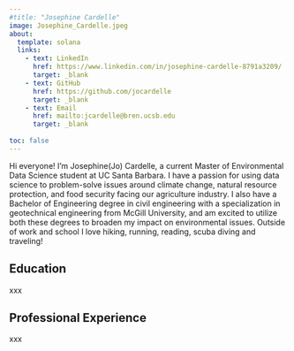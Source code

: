```yaml
---
#title: "Josephine Cardelle"
image: Josephine_Cardelle.jpeg
about: 
  template: solana
  links: 
    - text: LinkedIn
      href: https://www.linkedin.com/in/josephine-cardelle-8791a3209/
      target: _blank
    - text: GitHub
      href: https://github.com/jocardelle
      target: _blank
    - text: Email
      href: mailto:jcardelle@bren.ucsb.edu
      target: _blank
      
toc: false
---
```


Hi everyone! I’m Josephine(Jo) Cardelle, a current Master of Environmental Data Science student at UC Santa Barbara. I have a passion for using data science to problem-solve issues around climate change, natural resource protection, and food security facing our agriculture industry. I also have a Bachelor of Engineering degree in civil engineering with a specialization in geotechnical engineering from McGill University, and am excited to utilize both these degrees to broaden my impact on environmental issues.  Outside of work and school I love hiking, running, reading, scuba diving and traveling!

## Education

xxx

## Professional Experience

xxx